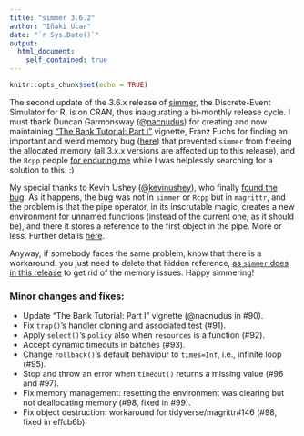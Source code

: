 ```yaml
---
title: "simmer 3.6.2"
author: "Iñaki Ucar"
date: "`r Sys.Date()`"
output:
  html_document:
    self_contained: true
---
```


```r
knitr::opts_chunk$set(echo = TRUE)
```

The second update of the 3.6.x release of [simmer](http://r-simmer.org/), the Discrete-Event Simulator for R, is on CRAN, thus inaugurating a bi-monthly release cycle. I must thank Duncan Garmonsway (@[nacnudus](https://github.com/nacnudus)) for creating and now maintaining ["The Bank Tutorial: Part I"](http://r-simmer.org/articles/simmer-04-bank-1.html) vignette, Franz Fuchs for finding an important and weird memory bug ([here](https://groups.google.com/forum/#!topic/simmer-devel/A4M7uP0Lmgw)) that prevented `simmer` from freeing the allocated memory (all 3.x.x versions are affected up to this release), and the `Rcpp` people [for enduring me](https://github.com/RcppCore/Rcpp/issues/693) while I was helplessly searching for a solution to this. :)

My special thanks to Kevin Ushey (@[kevinushey](https://github.com/kevinushey)), who finally [found the bug](https://github.com/tidyverse/magrittr/issues/146#issuecomment-301624507). As it happens, the bug was not in `simmer` or `Rcpp` but  in `magrittr`, and the problem is that the pipe operator, in its inscrutable magic, creates a new environment for unnamed functions (instead of the current one, as it should be), and there it stores a reference to the first object in the pipe. More or less. Further details [here](https://github.com/tidyverse/magrittr/issues/146#issuecomment-301805434).

Anyway, if somebody faces the same problem, know that there is a workaround: you just need to delete that hidden reference, [as `simmer` does in this release](https://github.com/r-simmer/simmer/blob/master/R/utils.R#L53) to get rid of the memory issues. Happy simmering!

### Minor changes and fixes:

* Update "The Bank Tutorial: Part I" vignette (@nacnudus in #90).
* Fix `trap()`'s handler cloning and associated test (#91).
* Apply `select()`'s `policy` also when `resources` is a function (#92).
* Accept dynamic timeouts in batches (#93).
* Change `rollback()`'s default behaviour to `times=Inf`, i.e., infinite loop (#95).
* Stop and throw an error when `timeout()` returns a missing value (#96 and #97).
* Fix memory management: resetting the environment was clearing but not deallocating memory (#98, fixed in #99).
* Fix object destruction: workaround for tidyverse/magrittr#146 (#98, fixed in effcb6b).
